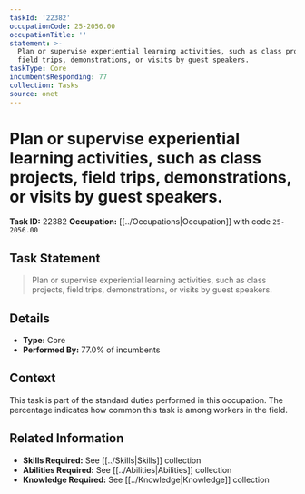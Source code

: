 ```yaml
---
taskId: '22382'
occupationCode: 25-2056.00
occupationTitle: ''
statement: >-
  Plan or supervise experiential learning activities, such as class projects,
  field trips, demonstrations, or visits by guest speakers.
taskType: Core
incumbentsResponding: 77
collection: Tasks
source: onet
---
```

# Plan or supervise experiential learning activities, such as class projects, field trips, demonstrations, or visits by guest speakers.

**Task ID:** 22382
**Occupation:** [[../Occupations|Occupation]] with code `25-2056.00`

## Task Statement

> Plan or supervise experiential learning activities, such as class projects, field trips, demonstrations, or visits by guest speakers.

## Details

- **Type:** Core
- **Performed By:** 77.0% of incumbents

## Context

This task is part of the standard duties performed in this occupation. The percentage indicates how common this task is among workers in the field.

## Related Information

- **Skills Required:** See [[../Skills|Skills]] collection
- **Abilities Required:** See [[../Abilities|Abilities]] collection
- **Knowledge Required:** See [[../Knowledge|Knowledge]] collection

